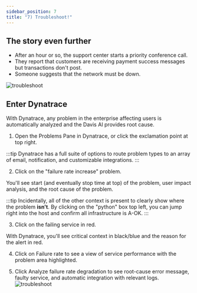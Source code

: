 ```yaml
---
sidebar_position: 7
title: "7) Troubleshoot!"
---
```


## The story even further

- After an hour or so, the support center starts a priority conference call.
- They report that customers are receiving payment success messages but transactions don't post.
- Someone suggests that the network must be down.

![troubleshoot](/img/troubleshoot1.jpg)

## Enter Dynatrace

With Dynatrace, any problem in the enterprise affecting users is automatically analyzed and the Davis AI provides root cause.

1. Open the Problems Pane in Dynatrace, or click the exclamation point at top right.

:::tip
Dynatrace has a full suite of options to route problem types to an array of email, notification, and customizable integrations.
:::

2. Click on the "failure rate increase" problem.

You'll see start (and eventually stop time at top) of the problem, user impact analysis, and the root cause of the problem.

:::tip
Incidentally, all of the other context is present to clearly show where the problem **isn't**. By clicking on the "python" box top left, you can jump right into the host and confirm all infrastructure is A-OK.
:::

3. Click on the failing service in red.

With Dynatrace, you'll see critical context in black/blue and the reason for the alert in red.

4. Click on Failure rate to see a view of service performance with the problem area highlighted.

5. Click Analyze failure rate degradation to see root-cause error message, faulty service, and automatic integration with relevant logs.
   ![troubleshoot](/img/troubleshoot2.jpg)
